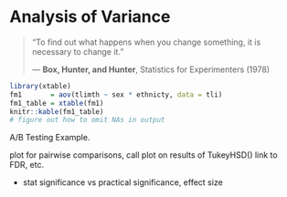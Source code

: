 # Analysis of Variance

> "To find out what happens when you change something, it is necessary to change it."
>
> --- **Box, Hunter, and Hunter**, Statistics for Experimenters (1978)


```r
library(xtable)
fm1       = aov(tlimth ~ sex * ethnicty, data = tli)
fm1_table = xtable(fm1)
knitr::kable(fm1_table)
# figure out how to omit NAs in output
```

A/B Testing Example.

plot for pairwise comparisons, call plot on results of TukeyHSD()
link to FDR, etc.


- stat significance vs practical significance, effect size